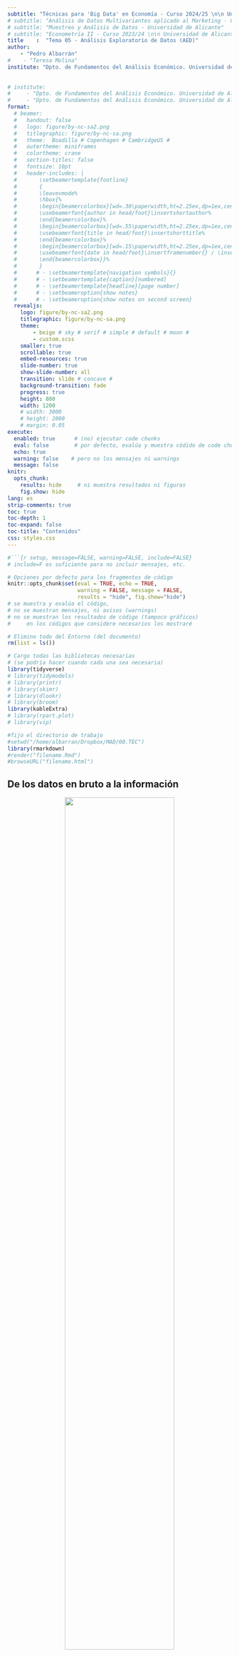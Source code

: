 ```yaml
---
subtitle: "Técnicas para 'Big Data' en Economía - Curso 2024/25 \n\n Universidad de Alicante"
# subtitle: "Análisis de Datos Multivariantes aplicado al Marketing - Curso 2023/24 \n\n Universidad de Alicante"
# subtitle: "Muestreo y Análisis de Datos - Universidad de Alicante"
# subtitle: "Econometría II - Curso 2023/24 \n\n Universidad de Alicante"
title    :  "Tema 05 - Análisis Exploratorio de Datos (AED)"
author:  
    - "Pedro Albarrán"
#    - "Teresa Molina"
institute: "Dpto. de Fundamentos del Análisis Económico. Universidad de Alicante"
   
  
# institute: 
#     - "Dpto. de Fundamentos del Análisis Económico. Universidad de Alicante"
#     - "Dpto. de Fundamentos del Análisis Económico. Universidad de Alicante"
format:
  # beamer:
  #   handout: false
  #   logo: figure/by-nc-sa2.png
  #   titlegraphic: figure/by-nc-sa.png
  #   theme:  Boadilla # Copenhagen # CambridgeUS #
  #   outertheme: miniframes
  #   colortheme: crane
  #   section-titles: false
  #   fontsize: 10pt
  #   header-includes: |
  #       \setbeamertemplate{footline}
  #       {
  #       \leavevmode%
  #       \hbox{%
  #       \begin{beamercolorbox}[wd=.30\paperwidth,ht=2.25ex,dp=1ex,center]{author in head/foot}%
  #       \usebeamerfont{author in head/foot}\insertshortauthor%
  #       \end{beamercolorbox}%
  #       \begin{beamercolorbox}[wd=.55\paperwidth,ht=2.25ex,dp=1ex,center]{title in head/foot}%
  #       \usebeamerfont{title in head/foot}\insertshorttitle%
  #       \end{beamercolorbox}%
  #       \begin{beamercolorbox}[wd=.15\paperwidth,ht=2.25ex,dp=1ex,center]{date in head/foot}%
  #       \usebeamerfont{date in head/foot}\insertframenumber{} / \inserttotalframenumber
  #       \end{beamercolorbox}}%
  #       }
  #      # - \setbeamertemplate{navigation symbols}{}
  #      # - \setbeamertemplate{caption}[numbered]
  #      # - \setbeamertemplate{headline}[page number]
  #      # - \setbeameroption{show notes}
  #      # - \setbeameroption{show notes on second screen}
  revealjs:
    logo: figure/by-nc-sa2.png
    titlegraphic: figure/by-nc-sa.png
    theme:  
        - beige # sky # serif # simple # default # moon #  
        - custom.scss
    smaller: true
    scrollable: true
    embed-resources: true
    slide-number: true
    show-slide-number: all
    transition: slide # concave # 
    background-transition: fade
    progress: true
    height: 800
    width: 1200
    # width: 3000
    # height: 2000
    # margin: 0.05
execute:
  enabled: true      # (no) ejecutar code chunks
  eval: false        # por defecto, evalúa y muestra códido de code chunks
  echo: true
  warning: false    # pero no los mensajes ni warnings
  message: false
knitr:
  opts_chunk:
    results: hide     # ni muestra resultados ni figuras
    fig.show: hide
lang: es
strip-comments: true
toc: true
toc-depth: 1
toc-expand: false
toc-title: "Contenidos"
css: styles.css
---
```


```r
#```{r setup, message=FALSE, warning=FALSE, include=FALSE} 
# include=F es suficiente para no incluir mensajes, etc.

# Opciones por defecto para los fragmentos de código
knitr::opts_chunk$set(eval = TRUE, echo = TRUE, 
                      warning = FALSE, message = FALSE,
                      results = "hide", fig.show="hide")
# se muestra y evalúa el código,
# no se muestran mensajes, ni avisos (warnings)
# no se muestran los resultados de código (tampoco gráficos)
#     en los códigos que considere necesarios los mostraré

# Elimino todo del Entorno (del documento)
rm(list = ls())       

# Cargo todas las bibliotecas necesarias
# (se podría hacer cuando cada una sea necesaria)
library(tidyverse)
# library(tidymodels)
# library(printr)
# library(skimr)
# library(dlookr)
# library(broom)
library(kableExtra)
# library(rpart.plot)
# library(vip)

#fijo el directorio de trabajo
#setwd("/home/albarran/Dropbox/MAD/00.TEC")
library(rmarkdown)
#render("filename.Rmd")     
#browseURL("filename.html")
```


## De los datos en bruto a la información


<center>

![](figure/data-science-explore.svg){width=70%}

</center>


::: {style="font-size: 95%;"}

* AED es una fase inicial importante, con dos objetivos:

  + **Conocer** nuestros datos e **identificar problemas** $\Longrightarrow$ **Preprocesamiento** 
  
      - qué variables, tipo de información, calidad (información faltante, inconsistencias, <!--datos que no tienen sentido matemático y--> problemas en <!--la consolidación y--> combinación de datos.)


  + **Análisis descriptivo**: identificar <!--los primeros--> patrones y encontrar escenarios de análisis

<!--
  + ¿Qué variables tenemos? ¿Necesitamos nuevas?
  + ¿Qué tipo de información tienen? Numérica, Categórica, Otra
  + ¿Hay valores ausentes?
-->

<!--NO es proceso formal con reglas estrictas: --> 
* **NO hay una "receta"**: el proceso es diferente con distintos datos o con los mismos datos para diferentes objetivos

* Es un proceso **iterativo** <!--y creativo--> para descubrir información

<!--     + Dada una *pregunta*, exploramos para aprender información útil, por sí misma o para posteriormente modelizar -->
<!--     + PERO lo aprendido también refinar las preguntas y/o generar nuevas -->

<!--
## Tipos de preguntas 


* Dos *tipos* de preguntas siempre serán útiles  para hacer descubrimientos dentro de sus datos

1. ¿Qué tipo de **variación** tiene cada variable? (análisis univariante)
    
2. ¿Qué tipo de relaciones se produce entre las variables (**covariación**)? (análisis multivariante)

* La respuesta implica analizar distribuciones, numérica y/o gráficamenente.

    + El análisis es diferente si las variables son numéricas o categóricas

-->

:::

## Primera aproximación a los datos

* **Contexto**: conocimiento previo de nuestros datos,  [aquí](https://archive.ics.uci.edu/ml/datasets/bank+marketing) o  [aquí](https://www.cs.toronto.edu/~delve/data/boston/bostonDetail.html)

    - fuente (de dónde han salido), cómo están almacenados (.csv, .xlsx, ...)

    - "diccionario": información de cada variable (<!--nombre, -->descripción, unidades, etc.) 
    
<!-- Esta información también puede estar en la ayuda de un paquete de R -->

* Cargar los datos

```r
#| eval: false
Bank <- read_csv2("data/BankMarketing.csv")
Boston <- read_csv("data/BostonHousing.csv")
```

* **Reconocimiento inicial** de las características de los datos: número de observaciones y de variables, tipo de cada variable, etc. 

:::: {style="display: grid; grid-template-columns: 1fr 1fr; grid-column-gap: 30px; "}

::: {}

```r
glimpse(Bank)  # str(Bank)
```

::: 

::: {}
```r
View(Bank)     # head(Bank)
```

::: 
::::



* NO TODO lo que hagamos se incluirá en un documento para comunicar

## Primera aproximación a los datos (cont.)

* **Limpiar y procesar** los datos para asegurar que son *ordenados*:

  <!-- - Debemos asegurarnos de que los datos son *ordenados* -->

  - ¿Tienen las variables la información y el tipo adecuado? Convertimos datos a factores, numéricas, etc.

  - Eliminar filas vacías, observaciones duplicadas
  
  - Renombrar variables (para mayor claridad), generar nuevas

  - Detectar inconsistencias en texto, fechas, unidades, etc.
  
  <!-- - Transformamos variables (logaritmos, discretizar variables continuas), creamos nuevas o renombramos para mayor claridad -->
  
  - ¿Mantenemos *solo* algunas variables u observaciones?
  

* Caso destacado: identificar `NA`
  
<!-- * Un caso destacado: ¿cuántos `NA`? ¿qué hacer con ellos?  -->

<!--: eliminar en una variable, en todas, reemplazar por algún valor-->

<!--
* ¿Por qué mantener observaciones con `NA`s en alguna(s) variable(s)?

    + pueden ser variables que quizás utilicemos o quizás no

    + queremos entender qué características tienen las observaciones `NA`
    
    + AED es un proceso iterativo!
-->

::: {style="font-size: 80%;"} 

:::: {.columns}

::: {.column width="47%"}
```r
#| eval: false
Bank %>%  is.na() %>% summary()
Bank %>% summary()
```

:::


::: {.column width="47%"}

```r
#| eval: false
load("data/earn.RData")
earn %>% is.na() %>% summary()
```

::: 
::::

::: 
- NO ES UNA RECETA: más adelante podemos volver atrás, para rehacer o tomar decisiones (qué hacer con `NAs` al modelizar)

## Análsis de Variación ("univariante")

::: {style="font-size: 90%;"}

<!--
1. ¿Qué tipo de **variación** tiene cada variable? (análisis univariante)
-->

* La variación es la tendencia de los valores de una variable a cambiar entre *medidas* (p.e., educación de dos personas o ventas de dos empresas)
<!--"medida" y "medida"-->

    <!-- + p.e., nivel educativo de dos personas  (cualitativa) o ventas de dos empresas (continua)--> 

<!-- * Cada variable tiene su propio patrón de variación. esta información relevante se obtiene analizando su **distribución** de valores, númerica o gráficamente -->

* Las técnicas para analizar el patrón de variación, es decir, la **distribución** de valores, dependen del tipo de variable

- **Variables Categóricas** (previamente convertidas a factores):

  - Conteos, Porcentajes, Moda 
      + con `summary()`, `count()`, `table()`, `summarize()`, `mode()`
  - Visualización: Gráficos de Barras (también, quizás, circulares)


- **Variables Numéricas**:

  - Estadísticas Descriptivas: Mínimo, Máximo, Media, Mediana, Moda 
      + con `summary()` o `summarize()` con funciones para estadísticos
  - Dispersión: Rango, Varianza, Desviación Estándar, Cuartiles.
  - Visualización: Histogramas, Densidades,  Boxplots.

:::

<!--   * `summary()` para calcular estadísticos básicos, y complementer con otros (varianza, percentiles, asimetría y kurtosis, etc.) -->
<!--   *  `count()` o `table()` (para frecuencias) y `summarize()` (con funciones para estadísticos) -->

<!-- ```{r} -->
<!-- #| eval: false -->
<!-- summary(Bank) -->
<!-- ``` -->

<!-- ```{r echo=FALSE} -->
<!-- #| eval: false -->
<!-- Bank <- Bank %>% mutate(across(is.character, ~parse_factor(.x))) -->
<!-- summary(Bank) -->
<!-- ``` -->


<!-- * Notar que el análisis es diferente para variables categóricas y numéricas: es conveniente describirlas por separado en un documento final -->




## Visualizando distribuciones

::: {style="font-size: 90%;"}

* **Variables Categóricas**: gráficos de barras para conteos o porcentajes


```r
#| eval: false
g0 <- ggplot(data = Bank) 
g0 + geom_bar(aes(x = job)) + 
        theme(axis.text.x = element_text(angle = 90))
g0 + geom_bar( aes(x = "", fill = education))
```

```r
#| eval: false
Bank %>% count(education) %>% mutate(prop = n / sum(n)) %>% 
  ggplot() + geom_bar(aes(x = education, y = prop), stat = "identity")
```

```r
#| eval: false
#| echo: false
Bank %>% group_by(education) %>% summarize(prop=n()/nrow(Bank)) %>% 
  ggplot() + geom_bar(aes(x = education, y=prop), stat="identity" )

Bank %>%
  ggplot(aes(x = education)) +
  geom_bar(aes(y = ..prop.., group = 1), stat = "count")

```


* Para **variables continuas**, usar un histograma o densidad (o ambos)
```r
g0 + geom_histogram(mapping = aes(x = age), binwidth = 5)
g0 + geom_density(mapping = aes(x = balance)) + scale_x_log10()
Boston %>%  ggplot(aes(x=medv)) + 
  geom_histogram(aes(y=..density..)) + geom_density() 
```

<!--
* La tabla del histograma `Bank %>% count(cut_width(Age, 5))`

Bank %>% mutate(EdadD=cut_width(Age, 5)) %>%
count(EdadD) %>% ggplot(aes(x = EdadD, y = n)) + geom_bar(stat="identity")
-->

* Consideramos varios anchos del intervalo: pueden revelar diferentes patrones
```r
g0 + geom_histogram(mapping = aes(x = age), binwidth = 1)
g0 + geom_histogram(mapping = aes(x = age), binwidth = 10)
```

::: 

## Visualizando distribuciones (cont.)



* Los gráficos de caja también aportan información para distribuciones continuas 

```r
#| eval: false
ggplot(Boston) + geom_boxplot(mapping = aes(y = medv))
```

```r
ggplot(Boston) + geom_boxplot(mapping = aes(y = medv)) + scale_y_log10()
```

<center>
![](figure/eda-boxplot.png){width=75%}
</center>

## Aspectos a prestar atención

<!--
* Patrones inusuales: ¿razones?
-->


* Valores frecuentes, concentración en valores concretos (p.e., ceros, números "redondos", etc.): ¿por qué se producen? ¿son "esperables"? 

<!--
  + pocas observaciones con edad joven

  + redondeo típico en precios: agrupar?
-->

* ¿Tienen sentido las categorías de las variables cualitativas?
    + agrupar valores con pocas observaciones 
    + crear categorías más "finas"o más agregadas (ej. de países a continentes)

<!--
Entrepreneur + self-employed en bank?
-->

* ¿Sería preferible discretizar alguna variable continua?

* Variables con alta dispersión o distribución asimétrica (logs?)

<!--

* Identificar las variables con "desequilibrio" o con alta dispersión

* Variables continuas con distribución asimétrica <!--: puede necesitar transformación (logs) para modelos-->

<!--
* ¿Hay agrupamientos? ¿Cómo se parecen dentro de un grupo y diferencian del otro? 
```r
ggplot(faithful, aes(x = eruptions)) +  geom_histogram()
```

<!--
  - ¿Cómo se pueden explicar los cúmulos? ¿Pueden ser engañosos?
-->

<!--
* En este punto y en el resto del AED debemos pensar si los datos necesitan alguna limpieza o transformación
-->

* Variables con información redundante, homogeneizar valores, normalidad(?)

<!--
* ¿Existen variables con información redundante?
    + Ej. temperatura media, máx. y mín. tienen distribución similar

* Homogeneizar valores (ej., algunos valores son años, otros año-mes)
-->

* Valores inusuales ("atípicos" o "outliers"): no encajan en el patrón general

  + ¿cambian los resultados del análisis sin ellos? ¿Qué los ha causado?

<!--
## Aspectos a prestar atención (cont.)



* ¿Es la distribución de las variables continuas normal? (IRRELEVANTE)

<!--
    * normalidad NO es un objetivo, transformar en logaritmos implica cambiar la interpretación de los datos
-->

<!--
* Valores inusuales ("atípicos" o "outliers"): no encajan en el patrón general de una variable

  + ¿cambian los resultados del análisis si se cambian a `NA`? ¿Qué los ha causado?
  
  <!--

  * NO existe una definición: criterios son una **convención**
  
  * Un valor puede no "encajar" en lo que esperamos o nuestro modelo porque estos no son suficientemente flexibles o generales. 
  
  * Cuidado con quitar valores extremos o justificar la transformación en ellos.

  -->

## Otras herramientas para AED

::: {style="font-size: 75%;"} 

<!--
* Herramientas principales: R base, `tidyverse`, `ggplot2`

* Herramientas específicas: CUIDADO: no todas se llevan bien entre ellas y con `tidyverse`
-->


<!-- https://joachim-gassen.github.io/ExPanDaR/
-->
* Para una primera aproximación automática <!-- (qué patrones existen, qué cambiar)-->, pero NO todas para incluir en un informe final: con las bibliotecas `skimr` (o `modelsummary`) y `DataExplorer`

```r
#| echo: true
library(skimr)
skim(Bank)        # ¿para incluir en un informe?
modelsummary::datasummary_skim(Bank)
```

<!--
    + desglosa estadístico por tipo de datos
    + Visualización rápida de distribuciones
-->

```r
#| eval: false
library(DataExplorer)
introduce(Boston)
plot_intro(Boston)

plot_missing(earn)      # porcentaje de `NA` en cada variable
```

<!--
https://www.r-bloggers.com/2019/08/how-to-automate-eda-with-dataexplorer-in-r/
-->

```r
#| eval: false
library(DataExplorer)
plot_bar(Bank)        # para TODAS las variables categóricas
plot_histogram(Bank)  # para TODAS las variables numéricas
```

```r
earn %>% create_report()
```

```r
Bank %>% plot_density()
Bank %>% plot_boxplot()

Bank %>% plot_bar(ncol = 2, nrow = 4)
Bank %>% plot_histogram(ncol = 3, nrow = 3)
```

* El paquete `janitor` contiene herramientas para limpieza de datos

* La biblioteca `dlookr` ofrece heramientas para diagnóstico y exploración de datos (entre otras), devolviendo *data frame* (para usar con `kable()`)

```r
library(dlookr)     # en MacOS, puede pedir instalar XQuartz
Bank %>% diagnose()
Bank %>% describe() %>%
  select(described_variables, skewness, mean, p25, p50, p75) %>% 
  filter(!is.na(skewness)) %>% arrange(desc(abs(skewness)))
Bank %>% group_by(education) %>% 
  describe(age, balance, campaign, pdays) 

Bank %>% eda_report()
earn %>% eda_paged_report(output_format = "pdf")
```
:::


<!--
## Otras herramientas: `dlookr`

```r
#| eval: false
library(dlookr)         # en MacOS, puede pedir instalar XQuartz
diagnose(Bank)
```

* `describe()`: estadísticos como un `data frame`, para usar con `kable()`

```r
library(dlookr)            # en MacOS, puede pedir instalar XQuartz
describe(Bank, campaign:y)

Bank %>% describe() %>%
  select(described_variables, skewness, mean, p25, p50, p75) %>% 
  filter(!is.na(skewness)) %>% arrange(desc(abs(skewness)))

Bank %>%
  group_by(education) %>% 
  describe(age, balance, campaign, pdays) 
```

```r
earn %>% eda_web_report()
```

```r
Bank %>% eda_report()

earn %>% eda_paged_report(output_format = "pdf")

Bank %>% rename(Balance = balance) %>% eda_web_report()
```


```r
normality(Carseats, Sales:Advertising)
Carseats %>%
  normality() %>%
  filter(p_value <= 0.01) %>% 
  arrange(abs(p_value))

Bank %>% normality() %>%
  filter(p_value <= 0.01) %>% arrange(abs(p_value))

Bank %>% plot_normality()

Carseats %>%
  filter(ShelveLoc == "Good") %>%
  group_by(US) %>%
  plot_normality(Advertising)
```
-->

## Análisis de Covariación ("multivariante")

* La variación describe el comportamiento *dentro* de una variable

* La **covariación** describe relaciones entre variables: tendencia a que sus valores cambien juntos

* Útil para formular modelos, que explican patrones complejos de los datos

  - ¿qué explica la relación sugerida por el patrón de covariación? 
  
  - ¿cómo de fuerte es la relación?
  
  - ¿otras variables pueden afectar a la relación? ¿varían por subgrupos?

*  Covariación implica que los valores de una variable se pueden predecir a partir de otra  
  
    - ¿es la covariación una relación causal? 

<!--
* Detectamos covariación visualizando la relación entre variables, PERO la forma depende del tipo de variables
-->



## Una variable continua y una categórica

* ¿Es diferente la distribución de Y (continua) por categorías de X? Si $\small{\Pr(Y|X=x_1) = \Pr(Y|X=x_0) =  \Pr(Y)} \Rightarrow$ Y NO depende de X 

<!--(son independientes)-->

<!--

   Pr(Balance|default=Y)=Pr(Balance|default=N)=Pr(Balance)

-->


1.- mediante el histograma o densidad (en el mismo gráfico o diferentes)  

::: {style="font-size: 85%;"}
```r
ggplot(Bank) + geom_density(aes(x = balance, color = default))  + scale_x_log10()
ggplot(Bank) + geom_density(aes(x = balance)) + facet_wrap(~default)  + scale_x_log10()
ggplot(Boston) + geom_density(aes(x=lstat, color=as.factor(chas))) 
```      
:::

```r
g0 <- ggplot(Bank, aes(x = balance)) + scale_x_log10()
g0 + geom_density(aes(color = default))     
g0 + geom_density() + facet_wrap(~default)
```      


```r
g0 + geom_density(mapping = aes(color = education))
g0 + geom_density() + facet_wrap(~education)

Boston %>% ggplot() + geom_density(aes(x=medv, color=as.factor(chas)))
```      

2.- mediante gráficos de caja: menos información pero más fácil de comparar     
```r
ggplot(Boston) + geom_boxplot(aes(x=medv, y=as.factor(chas)))
ggplot(Bank) + geom_boxplot(aes(x=duration, y=as.factor(y)))
```      

<!--

CUIDADO con interpretar la relación duracion - subscribir como CAUSAL
-->

```r
#| eval: false
ggplot(Bank) + geom_boxplot(aes(x=balance, y=default)) + scale_x_log10()

```

* Si un grupo es mucho más pequeño<!-- que los otros-->, es difícil ver las diferencias

* Se pueden necesitar reordenar las categorías de un factor, rotar los ejes, etc.

```r
library(ISLR)
data(Carseats)
ggplot(Carseats %>% na.omit(), aes(y = Price, x = reorder(ShelveLoc, Price, FUN=median))) + 
  geom_boxplot()  + coord_flip()
```      

## "Correlación" entre una variable continua y una categórica 

* La regresión simple también describe una relación: equivale a calcular la media de la variable continua por grupos definidos por la categórica

$$
E[Y|X]=\beta_0+\beta_1 X \Rightarrow 
\begin{cases} 
E[Y|X=0] &=\beta_0 \\
E[Y|X=1]&=\beta_0+\beta_1
\end{cases}
$$

```r
summary(lm(data = Bank, balance ~ default))
Bank %>% group_by(default) %>% summarise(media = mean(balance))

Bank %>% group_by(y) %>% summarise(media = mean(duration))
```

```r
#| eval: false
summary(lm(data = Boston, crim ~ as.factor(chas)))
```


<!-- que la duración media sea distinta implica que "puede explicar" y (suscripción) como variable dependiente -->

* ¿Mediante la correlación? NO tiene sentido cuando una variable es categórica  
```r
cor(Bank$balance, Bank$Credito, use = "complete.obs")
``` 

* Para variables dependientes categóricas veremos una variante de regresión lineal: regresión logística 
```r
summary(lm(data = Bank %>% mutate(susc = if_else(y == "yes",1,0)), susc  ~ duration))
``` 


## Dos variables categóricas

::: {style="font-size: 85%;"}
* Tabular/visualizar el número de observaciones para cada combinación

<!--
*  Una forma de hacerlo es `geom_count()`
-->

```r
Bank %>% count(job, education) %>% pivot_wider(names_from = education, values_from = n)
ggplot(Bank, aes(y=job, x=education)) + geom_count() 
ggplot(Bank, aes(y=job, x=education)) + geom_count(aes(size=after_stat(prop), group=1)) 
``` 

<!--
*  O usar `count()` y visualiza con `geom_tile()` y la estética de relleno:
```r
Carseats %>% na.omit() %>%  count(ShelveLoc, Urban) %>% 
  ggplot(aes(x=ShelveLoc, y=Urban)) +
    geom_tile(aes(fill = n))
``` 
-->

* También se pueden visualizar sus histogramas
```r
Bank %>%  ggplot(aes(x=y)) + geom_bar(aes(fill=education)) 
Bank %>%  ggplot(aes(x=y)) + geom_bar(aes(fill=education), position="dodge2")
Bank %>%  ggplot(aes(x=y)) + geom_bar()+ facet_wrap(~education)
``` 

* O los histogramas de proporciones generados manualmente

```r
#| eval: false
Bank %>% group_by(education, y) %>% summarise(n=n()) %>%  
   group_by(education) %>% mutate(prop=n/sum(n)) %>% 
   ggplot() + geom_bar(aes(x=education, y = prop), stat ="identity") + facet_wrap(~y)
```

```r
#| eval: false
Bank %>% group_by(education, y) %>% summarise(n=n()) %>%  
   group_by(education) %>% mutate(prop=n/sum(n)) %>% filter(y=="yes") %>% 
   ggplot() + geom_bar(aes(x=education, y = prop), stat ="identity")
```

```r
Bank %>% mutate(agegroup=cut(age, breaks=seq(20, 70, by=10))) %>% 
  group_by(agegroup, y) %>% summarise(n=n()) %>%             # education, contact, month
  pivot_wider(names_from = y, values_from = n) %>% 
  mutate(prop = yes / (yes + no)) %>% 
   ggplot() + geom_bar(aes(x=agegroup, y = prop), stat ="identity")
```
```r
Bank %>% group_by(education, y) %>% summarise(n=n()) %>%   
  pivot_wider(names_from = y, values_from = n) %>% 
  mutate(prop = yes / (yes + no)) %>% 
   ggplot() + geom_bar(aes(x=education, y = prop), stat ="identity")

Bank %>% mutate(agegroup=cut(age, breaks=seq(20, 70, by=10))) %>% 
  group_by(agegroup, y) %>% summarise(n=n()) %>%
  pivot_wider(names_from = y, values_from = n) %>% 
  mutate(prop = yes / (yes + no)) %>% 
   ggplot() + geom_bar(aes(x=agegroup, y = prop), stat ="identity")

Bank %>% group_by(contact, y) %>% summarise(n=n()) %>%
  pivot_wider(names_from = y, values_from = n) %>% 
  mutate(prop = yes / (yes + no)) %>% 
   ggplot() + geom_bar(aes(x=contact, y = prop), stat ="identity")

Bank %>% group_by(month, y) %>% summarise(n=n()) %>%
  pivot_wider(names_from = y, values_from = n) %>% 
  mutate(prop = yes / (yes + no)) %>% 
   ggplot() + geom_bar(aes(x=month, y = prop), stat ="identity")

```

:::

## Dos variables continuas

* La forma obvia de visualizar relaciones entre variables continuas es un gráfico de dispersión; añadir `smoothers` ayuda a apreciar un patrón en los puntos

```r
ggplot(Boston, aes(y=medv, x=lstat)) + geom_point() + geom_smooth()
ggplot(Boston, aes(y=medv, x=lstat)) + geom_point() + geom_smooth() +
  scale_y_log10()
``` 

```r
#| eval: false
library(GGally)
Boston %>% ggpairs()
```


<!--
* Se puede cambiar el ancho de los "intervalos" en dos dimensiones para apreciar mejor patrones 

```r
ggplot(Boston, aes(y=medv, x=lstat)) + geom_bin2d()
``` 
-->

```r
#o "intervalos" hexagonales  
ggplot(Boston, aes(y=medv, x=lstat)) + geom_hex()  #install.packages("hexbin")
``` 
* Otra opción categorizar una variable continua y usar las técnicas anteriores

```r
ggplot(Bank) + geom_boxplot(aes(x= balance, y=cut_width(age, 10)))  +
  scale_x_log10()
Bank %>% mutate(agegroup=cut(age, breaks=seq(20, 70, by=10))) %>% 
  ggplot()  + geom_boxplot(aes(x= balance, y =agegroup)) 

``` 


## Correlación entre variables continuas

* Obviamente podemos calcular modelos de regresión con dos variables continuas

```r
summary(lm(data = Boston, medv ~ lstat) )
``` 

* Y también correlaciones (dos variables, múltiples, visualizándolas)
```r
cor(Boston$medv, Boston$lstat, use = "complete.obs")
Boston %>% select(medv, lstat) %>%  dlookr::correlate()

Boston %>%  dlookr::correlate()
Boston %>%  group_by(chas) %>%  dlookr::correlate() %>% plot()

library(corrplot)
corrplot(cor(Boston))
corrplot.mixed(cor(Boston))
``` 

<!--
https://cran.r-project.org/web/packages/dlookr/vignettes/EDA.html

correlate(carseats, Sales:Income)

carseats %>%
  correlate(Sales:Income) %>%
  filter(as.integer(var1) > as.integer(var2))
  
carseats %>%
  filter(ShelveLoc == "Good") %>%
  group_by(Urban, US) %>%
  correlate(Sales) %>%
  filter(abs(coef_corr) > 0.5)
  
plot_correlate(carseats)

carseats %>%
  filter(ShelveLoc == "Good") %>%
  group_by(Urban, US) %>%
  plot_correlate(Sales)
  
categ <- target_by(carseats, US)

EDA when target variable is categorical variable

Cases where predictors are numeric variable
cat_num <- relate(categ, Sales)
cat_num
plot(cat_num)

Cases where predictors are categorical variable
cat_cat <- relate(categ, ShelveLoc)
cat_cat
plot(cat_cat)

EDA when target variable is numerical variable
num <- target_by(carseats, Sales)

Cases where predictors are numeric variable
num_num <- relate(num, Price)
num_num  |hace regresion
summary(num_num)
plot(num_num)    # linea ajustada + predichos vs observados

Cases where predictors are categorical variable
num_cat <- relate(num, ShelveLoc)
num_cat
plot(num_cat)   # boxplot

carseats %>%
  eda_report(target = Sales, output_format = "html", output_file = "EDA.html")
-->

<!--
* `funModelling::status`

```r
status(Carseats)
```

plot_num(): grafica todas las numericas
profiling_num(): estadisticas de todas las numericas
-->

## Más herramientas de AED "automático"

* Muchas partes del AED son parcialmente "automatizables": muchos paquetes tratan de facilitar esas partes


* [`Radiant`](https://radiant-rstats.github.io/docs/), que puede probarse [online](https://vnijs.shinyapps.io/radiant/)

* `GwalkR`, `explore`

```r
#| echo: true
library(GWalkR)
data(iris)
gwalkr(iris)
```

* `DataMaid`, `smartEDA`

```r
#| echo: true
#| eval: false
library(dataMaid)
makeDataReport(Bank, output = "pdf", replace = TRUE)
```

```r
#| echo: false
#| eval: false
library(SmartEDA)
ExpReport(Bank,op_file='smartEDA.pdf')
```

<!-- 

explore
exploreR

https://www.r-bloggers.com/2022/09/explore-simplified-exploratory-data-analysis-eda-in-r/

correlationfunnel
2.4 tableone 


<!--
https://www.reddit.com/r/rstats/comments/vas33l/what_are_the_best_r_packages_for_exploratory_data/

https://www.arxiv-vanity.com/papers/1904.02101/


-->


<!--
https://www.reddit.com/r/rstats/comments/vas33l/what_are_the_best_r_packages_for_exploratory_data/
-->

* Otras partes y sobre la interpretación del AED es muy específica de los datos y del objetivo del estudio

<!--
Guide to EDA: https://www.r-bloggers.com/2020/07/exploratory-data-analysis-guide/
https://r4ds.had.co.nz/introduction.html
https://blog.datascienceheroes.com/exploratory-data-analysis-in-r-intro/
https://bookdown.org/rdpeng/exdata/exploratory-data-analysis-checklist.html
https://www.r-bloggers.com/2020/09/how-to-explore-data-dataexplorer-package/
https://cran.r-project.org/web/packages/dlookr/vignettes/EDA.html    
-->
